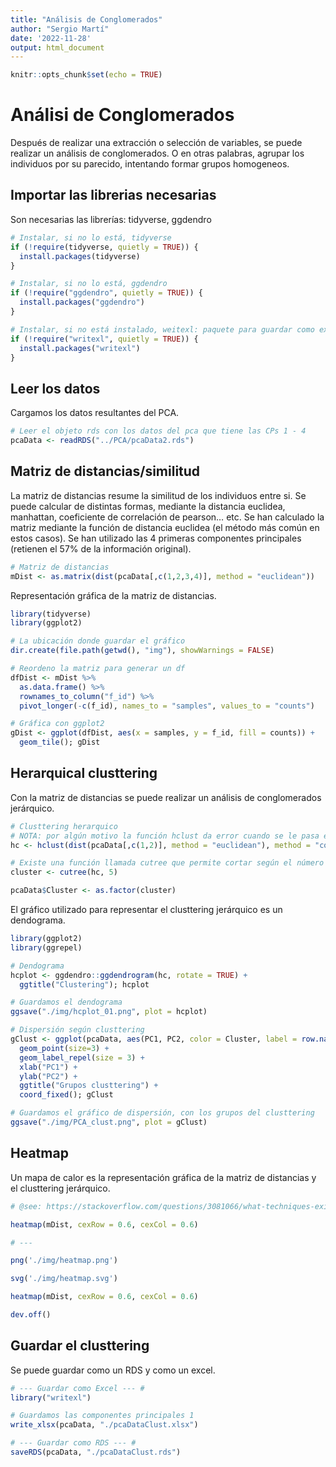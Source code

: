 ```yaml
---
title: "Análisis de Conglomerados"
author: "Sergio Martí"
date: '2022-11-28'
output: html_document
---
```


```r
knitr::opts_chunk$set(echo = TRUE)
```

# Análisi de Conglomerados

Después de realizar una extracción o selección de variables, se puede realizar un análisis de conglomerados. O en otras palabras, agrupar los individuos por su parecido, intentando formar grupos homogeneos.

## Importar las librerias necesarias

Son necesarias las librerías: tidyverse, ggdendro

```r
# Instalar, si no lo está, tidyverse
if (!require(tidyverse, quietly = TRUE)) {
  install.packages(tidyverse)
}

# Instalar, si no lo está, ggdendro
if (!require("ggdendro", quietly = TRUE)) {
  install.packages("ggdendro")
}

# Instalar, si no está instalado, weitexl: paquete para guardar como excel dataframes
if (!require("writexl", quietly = TRUE)) {
  install.packages("writexl")
}
```

## Leer los datos

Cargamos los datos resultantes del PCA.

```r
# Leer el objeto rds con los datos del pca que tiene las CPs 1 - 4
pcaData <- readRDS("../PCA/pcaData2.rds")
```

## Matriz de distancias/similitud

La matriz de distancias resume la similitud de los individuos entre si. Se puede calcular de distintas formas, mediante la distancia euclidea, manhattan, coeficiente de correlación de pearson... etc.
Se han calculado la matriz mediante la función de distancia euclidea (el método más común en estos casos). Se han utilizado las 4 primeras componentes principales (retienen el 57% de la información original).

```r
# Matriz de distancias
mDist <- as.matrix(dist(pcaData[,c(1,2,3,4)], method = "euclidean"))
```

Representación gráfica de la matriz de distancias.

```r
library(tidyverse)
library(ggplot2)

# La ubicación donde guardar el gráfico
dir.create(file.path(getwd(), "img"), showWarnings = FALSE)

# Reordeno la matriz para generar un df
dfDist <- mDist %>% 
  as.data.frame() %>%
  rownames_to_column("f_id") %>%
  pivot_longer(-c(f_id), names_to = "samples", values_to = "counts")

# Gráfica con ggplot2
gDist <- ggplot(dfDist, aes(x = samples, y = f_id, fill = counts)) + 
  geom_tile(); gDist
```

## Herarquical clusttering

Con la matriz de distancias se puede realizar un análisis de conglomerados jerárquico.

```r
# Clusttering herarquico
# NOTA: por algún motivo la función hclust da error cuando se le pasa el objeto mDist
hc <- hclust(dist(pcaData[,c(1,2)], method = "euclidean"), method = "complete"); hc

# Existe una función llamada cutree que permite cortar según el número de grupos que se quieren separar
cluster <- cutree(hc, 5)

pcaData$Cluster <- as.factor(cluster)
```

El gráfico utilizado para representar el clusttering jerárquico es un dendograma.

```r
library(ggplot2)
library(ggrepel)

# Dendograma
hcplot <- ggdendro::ggdendrogram(hc, rotate = TRUE) + 
  ggtitle("Clustering"); hcplot

# Guardamos el dendograma
ggsave("./img/hcplot_01.png", plot = hcplot)

# Dispersión según clusttering
gClust <- ggplot(pcaData, aes(PC1, PC2, color = Cluster, label = row.names(pcaData))) +
  geom_point(size=3) +
  geom_label_repel(size = 3) + 
  xlab("PC1") +
  ylab("PC2") + 
  ggtitle("Grupos clusttering") +
  coord_fixed(); gClust

# Guardamos el gráfico de dispersión, con los grupos del clusttering
ggsave("./img/PCA_clust.png", plot = gClust)
```

## Heatmap

Un mapa de calor es la representación gráfica de la matriz de distancias y el clusttering jerárquico.

```r
# @see: https://stackoverflow.com/questions/3081066/what-techniques-exists-in-r-to-visualize-a-distance-matrix

heatmap(mDist, cexRow = 0.6, cexCol = 0.6)

# ---

png('./img/heatmap.png')

svg('./img/heatmap.svg')

heatmap(mDist, cexRow = 0.6, cexCol = 0.6)

dev.off()
```

## Guardar el clusttering

Se puede guardar como un RDS y como un excel.

```r
# --- Guardar como Excel --- #
library("writexl")

# Guardamos las componentes principales 1
write_xlsx(pcaData, "./pcaDataClust.xlsx")

# --- Guardar como RDS --- #
saveRDS(pcaData, "./pcaDataClust.rds")
```

